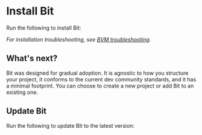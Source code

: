 
# Install Bit

Run the following to install Bit:

<InstallBitCmd />

_For installation troubleshooting, see [BVM troubleshooting](/reference/using-bvm#troubleshooting)._

## What's next?

Bit was designed for gradual adoption. It is agnostic to how you structure your project, it conforms to the current dev community standards, and it has a minimal footprint.
You can choose to create a new project or add Bit to an existing one.

<ChooseWorkflow />

## Update Bit

Run the following to update Bit to the latest version:

<UpdateBitCmd />
